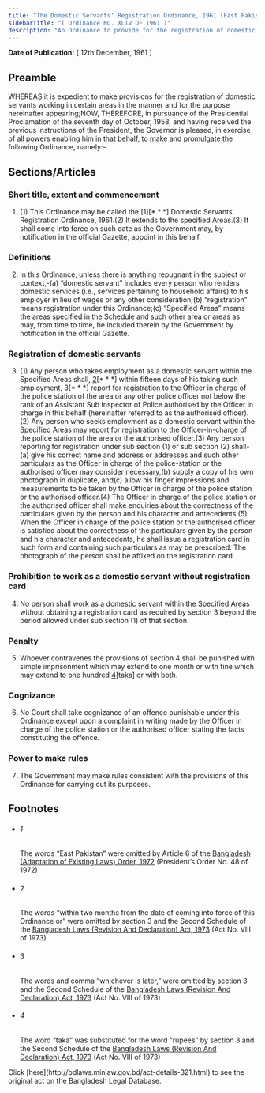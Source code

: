 ```yaml
---
title: "The Domestic Servants' Registration Ordinance, 1961 (East Pakistan Ordinance)"
sidebarTitle: "( Ordinance NO. XLIV OF 1961 )"
description: "An Ordinance to provide for the registration of domestic servants. ♣"
---
```


**Date of Publication:** [ 12th December, 1961 ]

## Preamble

WHEREAS it is expedient to make provisions for the registration of domestic servants working in certain areas in the manner and for the purpose hereinafter appearing;NOW, THEREFORE, in pursuance of the Presidential Proclamation of the seventh day of October, 1958, and having received the previous instructions of the President, the Governor is pleased, in exercise of all powers enabling him in that behalf, to make and promulgate the following Ordinance, namely:-

## Sections/Articles

### Short title, extent and commencement

1. (1) This Ordinance may be called the [1][\* \* \*] Domestic Servants' Registration Ordinance, 1961.(2) It extends to the specified Areas.(3) It shall come into force on such date as the Government may, by notification in the official Gazette, appoint in this behalf.

### Definitions

2. In this Ordinance, unless there is anything repugnant in the subject or context,-(a) “domestic servant” includes every person who renders domestic services (i.e., services pertaining to household affairs) to his employer in lieu of wages or any other consideration;(b) “registration” means registration under this Ordinance;(c) “Specified Areas” means the areas specified in the Schedule and such other area or areas as may, from time to time, be included therein by the Government by notification in the official Gazette.

### Registration of domestic servants

3. (1) Any person who takes employment as a domestic servant within the Specified Areas shall, [2](1)[\* \* \*] within fifteen days of his taking such employment, [3](2)[\* \* \*] report for registration to the Officer in charge of the police station of the area or any other police officer not below the rank of an Assistant Sub Inspector of Police authorised by the Officer in charge in this behalf (hereinafter referred to as the authorised officer).(2) Any person who seeks employment as a domestic servant within the Specified Areas may report for registration to the Officer-in-charge of the police station of the area or the authorised officer.(3) Any person reporting for registration under sub section (1) or sub section (2) shall-(a) give his correct name and address or addresses and such other particulars as the Officer in charge of the police-station or the authorised officer may consider necessary,(b) supply a copy of his own photograph in duplicate, and(c) allow his finger impressions and measurements to be taken by the Officer in charge of the police station or the authorised officer.(4) The Officer in charge of the police station or the authorised officer shall make enquiries about the correctness of the particulars given by the person and his character and antecedents.(5) When the Officer in charge of the police station or the authorised officer is satisfied about the correctness of the particulars given by the person and his character and antecedents, he shall issue a registration card in such form and containing such particulars as may be prescribed. The photograph of the person shall be affixed on the registration card.

### Prohibition to work as a domestic servant without registration card

4. No person shall work as a domestic servant within the Specified Areas without obtaining a registration card as required by section 3 beyond the period allowed under sub section (1) of that section.

### Penalty

5. Whoever contravenes the provisions of section 4 shall be punished with simple imprisonment which may extend to one month or with fine which may extend to one hundred [4](1)[taka] or with both.

### Cognizance

6. No Court shall take cognizance of an offence punishable under this Ordinance except upon a complaint in writing made by the Officer in charge of the police station or the authorised officer stating the facts constituting the offence.

### Power to make rules

7. The Government may make rules consistent with the provisions of this Ordinance for carrying out its purposes.

## Footnotes

- ###### 1

  The words “East Pakistan” were omitted by Article 6 of the [Bangladesh (Adaptation of Existing Laws) Order, 1972](/act-388.html "Bangladesh (Adaptation of Existing Laws) Order, 1972 ") (President’s Order No. 48 of 1972)

- ###### 2

  The words “within two months from the date of coming into force of this Ordinance or” were omitted by section 3 and the Second Schedule of the [Bangladesh Laws (Revision And Declaration) Act, 1973](/act-430.html "Bangladesh Laws (Revision And Declaration) Act, 1973") (Act No. VIII of 1973)

- ###### 3

  The words and comma “whichever is later,” were omitted by section 3 and the Second Schedule of the [Bangladesh Laws (Revision And Declaration) Act, 1973](/act-430.html "Bangladesh Laws (Revision And Declaration) Act, 1973") (Act No. VIII of 1973)

- ###### 4

  The word “taka” was substituted for the word “rupees” by section 3 and the Second Schedule of the [Bangladesh Laws (Revision And Declaration) Act, 1973](/act-430.html "Bangladesh Laws (Revision And Declaration) Act, 1973") (Act No. VIII of 1973)

<Note>
  Click [here](http://bdlaws.minlaw.gov.bd/act-details-321.html) to see the original act on the Bangladesh Legal Database.
</Note>
